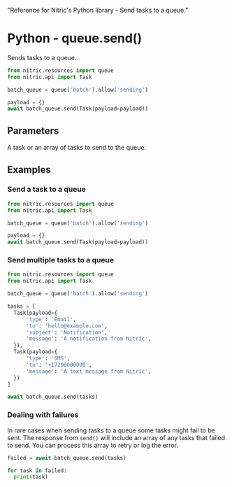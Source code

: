   "Reference for Nitric's Python library - Send tasks to a queue."

# Python - queue.send()

Sends tasks to a queue.

```python
from nitric.resources import queue
from nitric.api import Task

batch_queue = queue('batch').allow('sending')

payload = {}
await batch_queue.send(Task(payload=payload))
```

## Parameters

<Properties>
  <Property name="tasks" required type="Task | Task[]">
    A task or an array of tasks to send to the queue.
  </Property>
</Properties>

## Examples

### Send a task to a queue

```python
from nitric.resources import queue
from nitric.api import Task

batch_queue = queue('batch').allow('sending')

payload = {}
await batch_queue.send(Task(payload=payload))
```

### Send multiple tasks to a queue

```python
from nitric.resources import queue
from nitric.api import Task

batch_queue = queue('batch').allow('sending')

tasks = [
  Task(payload={
      'type': 'Email',
      'to': 'hello@example.com',
      'subject': 'Notification',
      'message': 'A notification from Nitric',
  }),
  Task(payload={
      'type': 'SMS',
      'to': '+17200000000',
      'message': 'A text message from Nitric',
  })
]

await batch_queue.send(tasks)
```

### Dealing with failures

In rare cases when sending tasks to a queue some tasks might fail to be sent. The response from `send()` will include an array of any tasks that failed to send. You can process this array to retry or log the error.

```python
failed = await batch_queue.send(tasks)

for task in failed:
  print(task)
```
